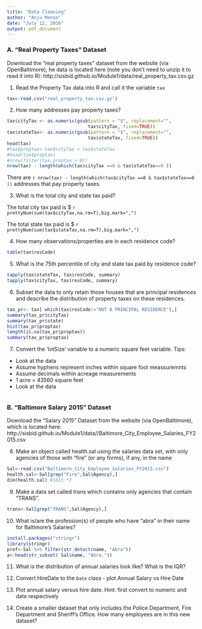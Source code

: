 ```yaml
---
title: "Data Cleaning"
author: "Anju Menon"
date: "July 12, 2016"
output: pdf_document
---
```


### A. "Real Property Taxes" Dataset 

Download the "real property taxes" dataset from the website (via OpenBaltimore), 
he data is located here (note you don't need to unzip it to read it into R):
http://sisbid.github.io/Module1/data/real_property_tax.csv.gz

1. Read the Property Tax data into R and call it the variable `tax`
```r
tax<-read.csv("real_property_tax.csv.gz")
```

2. How many addresses pay property taxes? 
```r
tax$cityTax <- as.numeric(gsub(pattern = "$", replacement="", 
                              tax$cityTax, fixed=TRUE))
tax$stateTax<- as.numeric(gsub(pattern = "$", replacement="", 
                              tax$stateTax, fixed=TRUE))
head(tax)
#tax$proptax<-tax$cityTax + tax$stateTax
#head(tax$proptax)
#nrow(filter(tax,proptax > 0))
nrow(tax) - length(which(tax$cityTax ==0 & tax$stateTax==0 ))
```
There are `r nrow(tax) - length(which(tax$cityTax ==0 & tax$stateTax==0 ))` addresses that pay property taxes.

3. What is the total city and state tax paid?

The total city tax paid is \$ `r prettyNum(sum(tax$cityTax,na.rm=T),big.mark=",") `

The total state tax paid is \$ `r prettyNum(sum(tax$stateTax,na.rm=T),big.mark=",") `

4. How many observations/properties are in each residence code?
```r
table(tax$resCode)
```


5. What is the 75th percentile of city and state tax paid by residence code?
```r
tapply(tax$stateTax, tax$resCode, summary)
tapply(tax$cityTax, tax$resCode, summary)

```



6. Subset the data to only retain those houses that are principal residences and describe the distribution of property taxes on these residences.
```r
tax_pr<- tax[ which(tax$resCode!="NOT A PRINCIPAL RESIDENCE"),]
summary(tax_pr$cityTax)
summary(tax_pr$state)
hist(tax_pr$proptax)
length(is.na(tax_pr$proptax))
summary(tax_pr$proptax)
```


7. Convert the 'lotSize' variable to a numeric square feet variable. Tips:
* Look at the data 
* Assume hyphens represent inches within square foot meassuremnts 
* Assume decimals within acreage measurements
* 1 acre = 43560 square feet
* Look at the data 

```r

```



### B. "Baltimore Salary 2015" Dataset 

Download the "Salary 2015" Dataset from the website (via OpenBaltimore), which is located here:
http://sisbid.github.io/Module1/data//Baltimore_City_Employee_Salaries_FY2015.csv

8. Make an object called health.sal using the salaries data set,	with only agencies of those with "fire" (or any forms), if any, in the name
```r
Sal<-read.csv("Baltimore_City_Employee_Salaries_FY2015.csv")
health.sal<-Sal[grep("Fire",Sal$Agency),]
dim(health.sal) #1615 *7
```



9. Make a data set called trans which contains only agencies that contain "TRANS".
```r
trans<-Sal[grep("TRANS",Sal$Agency),]
```


10. What is/are the profession(s) of people who have "abra" in their name for Baltimore's Salaries?
```r
install.packages("stringr")
library(stringr)
prof<-Sal %>% filter(str_detect(name, "Abra"))
a<-head(str_subset( Sal$name, "Abra."))
```


11. What is the distribution of annual salaries look like? What is the IQR?

12. Convert HireDate to the `Date` class - plot Annual Salary vs Hire Date

13. Plot annual salary versus hire date.	Hint: first convert to numeric and date respectively

14. Create a smaller dataset that only includes the Police Department, Fire Department and Sheriff's Office. How many employees are in this new dataset?
